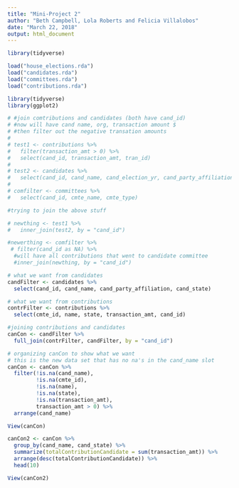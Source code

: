 ```yaml
---
title: "Mini-Project 2"
author: "Beth Campbell, Lola Roberts and Felicia Villalobos"
date: "March 22, 2018"
output: html_document
---
```


```r
library(tidyverse)
```


```r
load("house_elections.rda")
load("candidates.rda")
load("committees.rda")
load("contributions.rda")
```

```r
library(tidyverse)
library(ggplot2)
```

```r
# #join comtributions and candidates (both have cand_id)
# #now will have cand name, org, transaction amount $
# #then filter out the negative transation amounts 
# 
# test1 <- contributions %>%
#   filter(transaction_amt > 0) %>%
#   select(cand_id, transaction_amt, tran_id)
#   
# test2 <- candidates %>%
#   select(cand_id, cand_name, cand_election_yr, cand_party_affiliation)
# 
# comfilter <- committees %>%
#   select(cand_id, cmte_name, cmte_type)
```

```r
#trying to join the above stuff 

# newthing <- test1 %>%
#   inner_join(test2, by = "cand_id")

#newerthing <- comfilter %>% 
 # filter(cand_id as NA) %>%
  #will have all contributions that went to candidate committee
  #inner_join(newthing, by = "cand_id")
```

```r
# what we want from candidates
candFilter <- candidates %>%
  select(cand_id, cand_name, cand_party_affiliation, cand_state)

# what we want from contributions
contrFilter <- contributions %>%
  select(cmte_id, name, state, transaction_amt, cand_id)

#joining contributions and candidates
canCon <- candFilter %>%
  full_join(contrFilter, candFilter, by = "cand_id")

# organizing canCon to show what we want
# this is the new data set that has no na's in the cand_name slot 
canCon <- canCon %>%
  filter(!is.na(cand_name),
         !is.na(cmte_id),
         !is.na(name),
         !is.na(state),
         !is.na(transaction_amt),
         transaction_amt > 0) %>%
  arrange(cand_name)

View(canCon)

canCon2 <- canCon %>%
  group_by(cand_name, cand_state) %>%
  summarize(totalContributionCandidate = sum(transaction_amt)) %>%
  arrange(desc(totalContributionCandidate)) %>%
  head(10)

View(canCon2)
```


